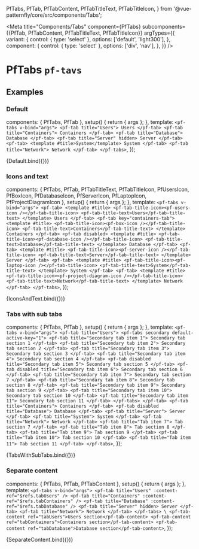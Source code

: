 
  PfTabs,
  PfTab,
  PfTabContent,
  PfTabTitleText,
  PfTabTitleIcon,
} from '@vue-patternfly/core/src/components/Tabs';


<Meta title="Components/Tabs" component={PfTabs} subcomponents={{PfTab, PfTabContent, PfTabTitleText, PfTabTitleIcon}} argTypes={{
    variant: {
      control: { type: 'select' },
      options: ['default', 'light300'],
    },
    component: {
      control: { type: 'select' },
      options: ['div', 'nav'],
    },
  }} />

# PfTabs `pf-tavs`

## Examples

### Default

  components: { PfTabs, PfTab },
  setup() {
    return { args };
  },
  template: `
    <pf-tabs v-bind="args">
      <pf-tab title="Users">
        Users
      </pf-tab>
      <pf-tab title="Containers">
        Containers
      </pf-tab>
      <pf-tab title="Database">
        Database
      </pf-tab>
      <pf-tab title="Server" hidden>
        Server
      </pf-tab>
      <pf-tab>
        <template #title>System</template>
        System
      </pf-tab>
      <pf-tab title="Network">
        Network
      </pf-tab>
    </pf-tabs>
  `,
});

<Canvas>
  <Story name="Default">
    {Default.bind({})}
  </Story>
</Canvas>

<ArgsTable story="Default" />

### Icons and text


  components: { PfTabs, PfTab, PfTabTitleText, PfTabTitleIcon, PfUsersIcon, PfBoxIcon, PfDatabaseIcon, PfServerIcon, PfLaptopIcon, PfProjectDiagramIcon },
  setup() {
    return { args };
  },
  template: `
    <pf-tabs v-bind="args">
      <pf-tab>
        <template #title>
          <pf-tab-title-icon><pf-users-icon /></pf-tab-title-icon>
          <pf-tab-title-text>Users</pf-tab-title-text>
        </template>
        Users
      </pf-tab>
      <pf-tab key="containers-tab">
        <template #title>
          <pf-tab-title-icon><pf-box-icon /></pf-tab-title-icon>
          <pf-tab-title-text>Containers</pf-tab-title-text>
        </template>
        Containers
      </pf-tab>
      <pf-tab disabled>
        <template #title>
          <pf-tab-title-icon><pf-database-icon /></pf-tab-title-icon>
          <pf-tab-title-text>Database</pf-tab-title-text>
        </template>
        Database
      </pf-tab>
      <pf-tab>
        <template #title>
          <pf-tab-title-icon><pf-server-icon /></pf-tab-title-icon>
          <pf-tab-title-text>Server</pf-tab-title-text>
        </template>
        Server
      </pf-tab>
      <pf-tab>
        <template #title>
          <pf-tab-title-icon><pf-laptop-icon /></pf-tab-title-icon>
          <pf-tab-title-text>System</pf-tab-title-text>
        </template>
        System
      </pf-tab>
      <pf-tab>
        <template #title>
          <pf-tab-title-icon><pf-project-diagram-icon /></pf-tab-title-icon>
          <pf-tab-title-text>Network</pf-tab-title-text>
        </template>
        Network
      </pf-tab>
    </pf-tabs>
  `,
});

<Canvas>
  <Story name="Icons and text">
    {IconsAndText.bind({})}
  </Story>
</Canvas>

### Tabs with sub tabs

  components: { PfTabs, PfTab },
  setup() {
    return { args };
  },
  template: `
    <pf-tabs v-bind="args">
      <pf-tab title="Users">
        <pf-tabs secondary default-active-key="1">
          <pf-tab title="Secondary tab item 1">
            Secondary tab section 1
          </pf-tab>
          <pf-tab title="Secondary tab item 2">
            Secondary tab section 2
          </pf-tab>
          <pf-tab title="Secondary tab item 3">
            Secondary tab section 3
          </pf-tab>
          <pf-tab title="Secondary tab item 4">
            Secondary tab section 4
          </pf-tab>
          <pf-tab disabled title="Secondary tab item 5">
            Secondary tab section 5
          </pf-tab>
          <pf-tab disabled title="Secondary tab item 6">
            Secondary tab section 6
          </pf-tab>
          <pf-tab title="Secondary tab item 7">
            Secondary tab section 7
          </pf-tab>
          <pf-tab title="Secondary tab item 8">
            Secondary tab section 8
          </pf-tab>
          <pf-tab title="Secondary tab item 9">
            Secondary tab section 9
          </pf-tab>
          <pf-tab title="Secondary tab item 10">
            Secondary tab section 10
          </pf-tab>
          <pf-tab title="Secondary tab item 11">
            Secondary tab section 11
          </pf-tab>
        </pf-tabs>
      </pf-tab>
      <pf-tab title="Containers">
        Containers
      </pf-tab>
      <pf-tab disabled title="Database">
        Database
      </pf-tab>
      <pf-tab title="Server">
        Server
      </pf-tab>
      <pf-tab title="System">
        System
      </pf-tab>
      <pf-tab title="Network">
        Network
      </pf-tab>
      <pf-tab title="Tab item 7">
        Tab section 7
      </pf-tab>
      <pf-tab title="Tab item 8">
        Tab section 8
      </pf-tab>
      <pf-tab title="Tab item 9">
        Tab section 9
      </pf-tab>
      <pf-tab title="Tab item 10">
        Tab section 10
      </pf-tab>
      <pf-tab title="Tab item 11">
        Tab section 11
      </pf-tab>
    </pf-tabs>
  `,
});

<Canvas>
  <Story name="Tabs with sub tabs" args={{defaultActiveKey: '0'}}>
    {TabsWithSubTabs.bind({})}
  </Story>
</Canvas>

### Separate content

  components: { PfTabs, PfTab, PfTabContent },
  setup() {
    return { args };
  },
  template: `
    <pf-tabs v-bind="args">
      <pf-tab title="Users" :content-ref="$refs.tabUsers" />
      <pf-tab title="Containers" :content-ref="$refs.tabContainers" />
      <pf-tab title="Database" :content-ref="$refs.tabDatabase" />
      <pf-tab title="Server" hidden>
        Server
      </pf-tab>
      <pf-tab title="Network">
        Network
      </pf-tab>
    </pf-tabs>
    \
    <pf-tab-content ref="tabUsers">Users section</pf-tab-content>
    <pf-tab-content ref="tabContainers">Containers section</pf-tab-content>
    <pf-tab-content ref="tabDatabase">Database section</pf-tab-content>
  `,
});

<Canvas>
  <Story name="Separate content" args={{defaultActiveKey: '0'}}>
    {SeparateContent.bind({})}
  </Story>
</Canvas>
